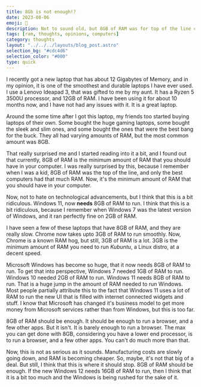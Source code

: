 ```yaml
---
title: 8Gb is not enough!?
date: 2023-08-06
emoji: 🐏
description: Not to sound old, but 8GB of RAM was for top of the line computers not too long ago. Now it's barely enough to run a browser.
tags: [ram, thoughts, opinions, computers]
category: thoughts
layout: "../../../layouts/blog_post.astro"
selection_bg: "#cdc4d6"
selection_color: "#000"
type: quick 
---
```


I recently got a new laptop that has about 12 Gigabytes of Memory, and in my opinion, it is one of the smoothest
and durable laptops I have ever used. I use a Lenovo Ideapad 3, that was gifted to me by my aunt. It has a Ryzen 5 3500U
processor, and 12GB of RAM. I have been using it for about 10 months now, and I have not had any issues with it.
It is a great laptop. 

Around the some time after I got this laptop, my friends too started buying laptops of their own.
Some bought the huge gaming laptops, some bought the sleek and slim ones, and some bought the ones that were
the best bang for the buck. They all had varying amounts of RAM, but the most common amount was 8GB.

That really surprised me and I started reading into it a bit, and I found out that currently, 8GB of RAM is the
minimum amount of RAM that you should have in your computer. I was really surprised by this, because I remember
when I was a kid, 8GB of RAM was the top of the line, and only the best computers had that much RAM. Now, it's
the minimum amount of RAM that you should have in your computer.

Now, not to hate on technological advancements, but I think that this is a bit ridiculous. Windows 11, now 
__needs__ 8GB of RAM to run. I think that this is a bit ridiculous, because I remember when Windows 7 was the
latest version of Windows, and it ran perfectly fine on 2GB of RAM.

I have seen a few of these laptops that have 8GB of RAM, and they are really slow. Chrome now takes upto 3GB of RAM
to run smoothly. Now, Chrome is a known RAM hog, but still, 3GB of RAM is a lot. 3GB is the minimum amount of RAM you need
to run _Kubuntu_, a Linux distro, at a decent speed.

Microsoft Windows has become so huge, that it now needs 8GB of RAM to run. To get that into perspective, Windows 7
needed 1GB of RAM to run. Windows 10 needed 2GB of RAM to run. Windows 11 needs 8GB of RAM to run. That is a huge
jump in the amount of RAM needed to run Windows.
Most people partially attribute this to the fact that Windows 11 uses a lot of RAM to run the new UI that is filled with 
internet connected widgets and stuff. I know that Microsoft has changed it's business model to get more money from
Microsoft services rather than from Windows, but this is too far.

8GB of RAM should be enough. It should be enough to run a browser, and a few other apps. But it isn't. It is barely
enough to run a browser. The max you can get done with 8GB, considering you have a lower end processor, is to run a
browser, and a few other apps. You can't do much more than that.

Now, this is not as serious as it sounds. Manufacturing costs are slowly going down, and RAM is becoming cheaper.
So, maybe, it's not that big of a deal. But still, I think that this is where it should stop. 8GB of RAM should be
enough. If the new Windows 12 needs 16GB of RAM to run, then I think that it is a bit too much and the Windows is being
rushed for the sake of it.